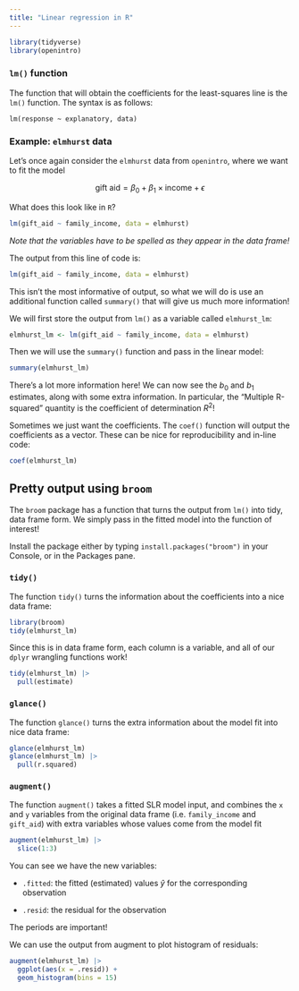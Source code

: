 ```yaml
---
title: "Linear regression in R"
---
```


```r
library(tidyverse)
library(openintro)
```

### `lm()` function

The function that will obtain the coefficients for the least-squares line is the `lm()` function. The syntax is as follows:

`lm(response ~ explanatory, data)`

### Example: `elmhurst` data

Let's once again consider the `elmhurst` data from `openintro`, where we want to fit the model

$$\text{gift aid} = \beta_{0} + \beta_{1} \times \text{income} + \epsilon$$

What does this look like in `R`?

```r
lm(gift_aid ~ family_income, data = elmhurst)
```

*Note that the variables have to be spelled as they appear in the data frame!*

The output from this line of code is:

```r
lm(gift_aid ~ family_income, data = elmhurst)
```

This isn't the most informative of output, so what we will do is use an additional function called `summary()` that will give us much more information!

We will first store the output from `lm()` as a variable called `elmhurst_lm`:

```r
elmhurst_lm <- lm(gift_aid ~ family_income, data = elmhurst)
```

Then we will use the `summary()` function and pass in the linear model:

```r
summary(elmhurst_lm)
```

There's a lot more information here! We can now see the $b_{0}$ and $b_{1}$ estimates, along with some extra information. In particular, the "Multiple R-squared" quantity is the coefficient of determination $R^2$!

Sometimes we just want the coefficients. The `coef()` function will output the coefficients as a vector. These can be nice for reproducibility and in-line code:

```r
coef(elmhurst_lm)
```

## Pretty output using `broom`

The `broom` package has a function that turns the output from `lm()` into tidy, data frame form. We simply pass in the fitted model into the function of interest!

::: column-margin
Install the package either by typing `install.packages("broom")` in your Console, or in the Packages pane.
:::

### `tidy()`

The function `tidy()` turns the information about the coefficients into a nice data frame:

```r
library(broom)
tidy(elmhurst_lm)
```

Since this is in data frame form, each column is a variable, and all of our `dplyr` wrangling functions work!

```r
tidy(elmhurst_lm) |>
  pull(estimate)
```

### `glance()`

The function `glance()` turns the extra information about the model fit into nice data frame:

```r
glance(elmhurst_lm)
glance(elmhurst_lm) |>
  pull(r.squared)
```

### `augment()`

The function `augment()` takes a fitted SLR model input, and combines the `x` and `y` variables from the original data frame (i.e. `family_income` and `gift_aid`) with extra variables whose values come from the model fit

```r
augment(elmhurst_lm) |>
  slice(1:3)
```

You can see we have the new variables:

-   `.fitted`: the fitted (estimated) values $\hat{y}$ for the corresponding observation

-   `.resid`: the residual for the observation

::: column-margin
The periods are important!
:::

We can use the output from augment to plot histogram of residuals:

```r
augment(elmhurst_lm) |>
  ggplot(aes(x = .resid)) +
  geom_histogram(bins = 15)
```

## 
